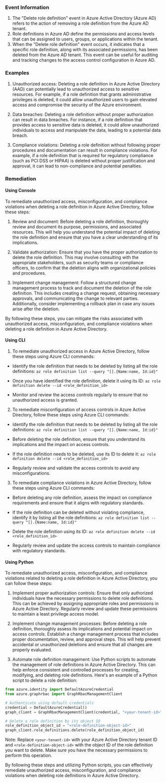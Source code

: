 
### Event Information

1. The "Delete role definition" event in Azure Active Directory (Azure AD) refers to the action of removing a role definition from the Azure AD tenant.
2. Role definitions in Azure AD define the permissions and access levels that can be assigned to users, groups, or applications within the tenant.
3. When the "Delete role definition" event occurs, it indicates that a specific role definition, along with its associated permissions, has been deleted from the Azure AD tenant. This event can be useful for auditing and tracking changes to the access control configuration in Azure AD.


### Examples

1. Unauthorized access: Deleting a role definition in Azure Active Directory (AAD) can potentially lead to unauthorized access to sensitive resources. For example, if a role definition that grants administrative privileges is deleted, it could allow unauthorized users to gain elevated access and compromise the security of the Azure environment.

2. Data breaches: Deleting a role definition without proper authorization can result in data breaches. For instance, if a role definition that provides access to sensitive data is deleted, it could allow unauthorized individuals to access and manipulate the data, leading to a potential data breach.

3. Compliance violations: Deleting a role definition without following proper procedures and documentation can result in compliance violations. For example, if a role definition that is required for regulatory compliance (such as PCI DSS or HIPAA) is deleted without proper justification and approval, it can lead to non-compliance and potential penalties.

### Remediation

#### Using Console

To remediate unauthorized access, misconfiguration, and compliance violations when deleting a role definition in Azure Active Directory, follow these steps:

1. Review and document: Before deleting a role definition, thoroughly review and document its purpose, permissions, and associated resources. This will help you understand the potential impact of deleting the role definition and ensure that you have a clear understanding of its implications.

2. Validate authorization: Ensure that you have the proper authorization to delete the role definition. This may involve consulting with the appropriate stakeholders, such as security teams or compliance officers, to confirm that the deletion aligns with organizational policies and procedures.

3. Implement change management: Follow a structured change management process to track and document the deletion of the role definition. This includes creating a change request, obtaining necessary approvals, and communicating the change to relevant parties. Additionally, consider implementing a rollback plan in case any issues arise after the deletion.

By following these steps, you can mitigate the risks associated with unauthorized access, misconfiguration, and compliance violations when deleting a role definition in Azure Active Directory.

#### Using CLI

1. To remediate unauthorized access in Azure Active Directory, follow these steps using Azure CLI commands:

- Identify the role definition that needs to be deleted by listing all the role definitions:
  `az role definition list --query "[].{Name:name, Id:id}"`

- Once you have identified the role definition, delete it using its ID:
  `az role definition delete --id <role_definition_id>`

- Monitor and review the access controls regularly to ensure that no unauthorized access is granted.

2. To remediate misconfiguration of access controls in Azure Active Directory, follow these steps using Azure CLI commands:

- Identify the role definition that needs to be deleted by listing all the role definitions:
  `az role definition list --query "[].{Name:name, Id:id}"`

- Before deleting the role definition, ensure that you understand its implications and the impact on access controls.

- If the role definition needs to be deleted, use its ID to delete it:
  `az role definition delete --id <role_definition_id>`

- Regularly review and validate the access controls to avoid any misconfigurations.

3. To remediate compliance violations in Azure Active Directory, follow these steps using Azure CLI commands:

- Before deleting any role definition, assess the impact on compliance requirements and ensure that it aligns with regulatory standards.

- If the role definition can be deleted without violating compliance, identify it by listing all the role definitions:
  `az role definition list --query "[].{Name:name, Id:id}"`

- Delete the role definition using its ID:
  `az role definition delete --id <role_definition_id>`

- Regularly review and update the access controls to maintain compliance with regulatory standards.

#### Using Python

To remediate unauthorized access, misconfiguration, and compliance violations related to deleting a role definition in Azure Active Directory, you can follow these steps:

1. Implement proper authorization controls: Ensure that only authorized individuals have the necessary permissions to delete role definitions. This can be achieved by assigning appropriate roles and permissions in Azure Active Directory. Regularly review and update these permissions to maintain a least privilege access model.

2. Implement change management processes: Before deleting a role definition, thoroughly assess its implications and potential impact on access controls. Establish a change management process that includes proper documentation, review, and approval steps. This will help prevent accidental or unauthorized deletions and ensure that all changes are properly evaluated.

3. Automate role definition management: Use Python scripts to automate the management of role definitions in Azure Active Directory. This can help enforce consistent and controlled processes for creating, modifying, and deleting role definitions. Here's an example of a Python script to delete a role definition:

```python
from azure.identity import DefaultAzureCredential
from azure.graphrbac import GraphRbacManagementClient

# Authenticate using default credentials
credential = DefaultAzureCredential()
graph_client = GraphRbacManagementClient(credential, "<your-tenant-id>")

# Delete a role definition by its object ID
role_definition_object_id = "<role-definition-object-id>"
graph_client.role_definitions.delete(role_definition_object_id)
```

Note: Replace `<your-tenant-id>` with your Azure Active Directory tenant ID and `<role-definition-object-id>` with the object ID of the role definition you want to delete. Make sure you have the necessary permissions to perform this operation.

By following these steps and utilizing Python scripts, you can effectively remediate unauthorized access, misconfiguration, and compliance violations when deleting role definitions in Azure Active Directory.

